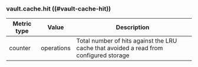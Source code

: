 ### vault.cache.hit ((#vault-cache-hit))

Metric type | Value      | Description
----------- | ---------- | -----------
counter     | operations | Total number of hits against the LRU cache that avoided a read from configured storage